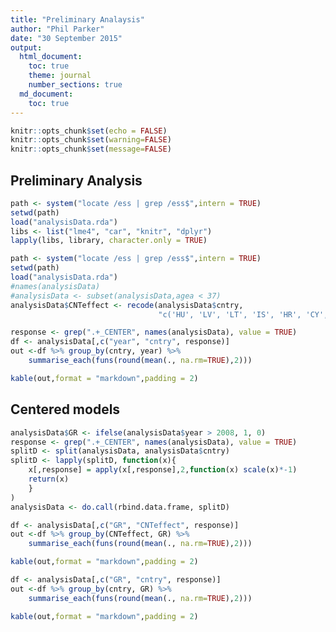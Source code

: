 ```yaml
---
title: "Preliminary Analaysis"
author: "Phil Parker"
date: "30 September 2015"
output:
  html_document:
    toc: true
    theme: journal
    number_sections: true
  md_document:
    toc: true 
---
```


```r
knitr::opts_chunk$set(echo = FALSE)
knitr::opts_chunk$set(warning=FALSE)
knitr::opts_chunk$set(message=FALSE)
```

## Preliminary Analysis

```r
path <- system("locate /ess | grep /ess$",intern = TRUE)
setwd(path)
load("analysisData.rda")
libs <- list("lme4", "car", "knitr", "dplyr")
lapply(libs, library, character.only = TRUE)
```

```r
path <- system("locate /ess | grep /ess$",intern = TRUE)
setwd(path)
load("analysisData.rda")
#names(analysisData)
#analysisData <- subset(analysisData,agea < 37)
analysisData$CNTeffect <- recode(analysisData$cntry,
								 "c('HU', 'LV', 'LT', 'IS', 'HR', 'CY', 'GR', 'IE', 'IT', 'PT', 'ES') = 'MOST'; c('AT', 'BE', 'FI', 'FR','DE', 'NL', 'RO', 'SK', 'SL', 'GB', 'IL') = 'MOD'; c('BG', 'CZ', 'DK', 'LU','NO', 'PL', 'SE', 'CH', 'TR') = 'LEAST'; c('AL','EE', 'RU', 'SI', 'UA', 'XK') = NA")
```

```r
response <- grep(".+_CENTER", names(analysisData), value = TRUE)
df <- analysisData[,c("year", "cntry", response)]
out <-df %>% group_by(cntry, year) %>% 
	summarise_each(funs(round(mean(., na.rm=TRUE),2)))

kable(out,format = "markdown",padding = 2)
```


## Centered models
```r
analysisData$GR <- ifelse(analysisData$year > 2008, 1, 0)
response <- grep(".+_CENTER", names(analysisData), value = TRUE)
splitD <- split(analysisData, analysisData$cntry)
splitD <- lapply(splitD, function(x){
	x[,response] = apply(x[,response],2,function(x) scale(x)*-1)
	return(x)
	}
)
analysisData <- do.call(rbind.data.frame, splitD)

df <- analysisData[,c("GR", "CNTeffect", response)]
out <-df %>% group_by(CNTeffect, GR) %>% 
	summarise_each(funs(round(mean(., na.rm=TRUE),2)))

kable(out,format = "markdown",padding = 2)
```


```r
df <- analysisData[,c("GR", "cntry", response)]
out <-df %>% group_by(cntry, GR) %>% 
	summarise_each(funs(round(mean(., na.rm=TRUE),2)))

kable(out,format = "markdown",padding = 2)
```

